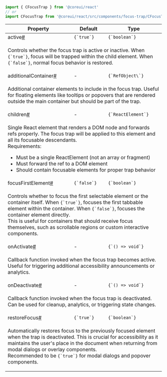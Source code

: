 
```jsx
import { CFocusTrap } from '@coreui/react'
// or
import CFocusTrap from '@coreui/react/src/components/focus-trap/CFocusTrap'
```

<div className="table-responsive table-api border rounded mb-3">
  <table className="table">
    <thead>
      <tr>
        <th>Property</th>
        <th>Default</th>
        <th>Type</th>
      </tr>
    </thead>
    <tbody>
      <tr id="cfocustrap-active">
        <td className="text-primary fw-semibold">active<a href="#cfocustrap-active" aria-label="CFocusTrap active permalink" className="anchor-link after">#</a></td>
        <td><code>{`true`}</code></td>
        <td><code>{`boolean`}</code></td>
      </tr>
      <tr>
        <td colSpan="3">
          <p>Controls whether the focus trap is active or inactive. When <code>{`true`}</code>, focus will be trapped within the child element. When <code>{`false`}</code>, normal focus behavior is restored.</p>
        </td>
      </tr>
      <tr id="cfocustrap-additional-container">
        <td className="text-primary fw-semibold">additionalContainer<a href="#cfocustrap-additional-container" aria-label="CFocusTrap additionalContainer permalink" className="anchor-link after">#</a></td>
        <td>-</td>
        <td><code>{`RefObject\<HTMLElement>`}</code></td>
      </tr>
      <tr>
        <td colSpan="3">
          <p>Additional container elements to include in the focus trap. Useful for floating elements like tooltips or popovers that are rendered outside the main container but should be part of the trap.</p>
        </td>
      </tr>
      <tr id="cfocustrap-children">
        <td className="text-primary fw-semibold">children<a href="#cfocustrap-children" aria-label="CFocusTrap children permalink" className="anchor-link after">#</a></td>
        <td>-</td>
        <td><code>{`ReactElement`}</code></td>
      </tr>
      <tr>
        <td colSpan="3">
          <p>Single React element that renders a DOM node and forwards refs properly. The focus trap will be applied to this element and all its focusable descendants.<br />
 Requirements:</p>
<ul>
<li>Must be a single ReactElement (not an array or fragment)</li>
<li>Must forward the ref to a DOM element</li>
<li>Should contain focusable elements for proper trap behavior</li>
</ul>
        </td>
      </tr>
      <tr id="cfocustrap-focus-first-element">
        <td className="text-primary fw-semibold">focusFirstElement<a href="#cfocustrap-focus-first-element" aria-label="CFocusTrap focusFirstElement permalink" className="anchor-link after">#</a></td>
        <td><code>{`false`}</code></td>
        <td><code>{`boolean`}</code></td>
      </tr>
      <tr>
        <td colSpan="3">
          <p>Controls whether to focus the first selectable element or the container itself. When <code>{`true`}</code>, focuses the first tabbable element within the container. When <code>{`false`}</code>, focuses the container element directly.<br />
 This is useful for containers that should receive focus themselves, such as scrollable regions or custom interactive components.</p>
        </td>
      </tr>
      <tr id="cfocustrap-on-activate">
        <td className="text-primary fw-semibold">onActivate<a href="#cfocustrap-on-activate" aria-label="CFocusTrap onActivate permalink" className="anchor-link after">#</a></td>
        <td>-</td>
        <td><code>{`() => void`}</code></td>
      </tr>
      <tr>
        <td colSpan="3">
          <p>Callback function invoked when the focus trap becomes active. Useful for triggering additional accessibility announcements or analytics.</p>
        </td>
      </tr>
      <tr id="cfocustrap-on-deactivate">
        <td className="text-primary fw-semibold">onDeactivate<a href="#cfocustrap-on-deactivate" aria-label="CFocusTrap onDeactivate permalink" className="anchor-link after">#</a></td>
        <td>-</td>
        <td><code>{`() => void`}</code></td>
      </tr>
      <tr>
        <td colSpan="3">
          <p>Callback function invoked when the focus trap is deactivated. Can be used for cleanup, analytics, or triggering state changes.</p>
        </td>
      </tr>
      <tr id="cfocustrap-restore-focus">
        <td className="text-primary fw-semibold">restoreFocus<a href="#cfocustrap-restore-focus" aria-label="CFocusTrap restoreFocus permalink" className="anchor-link after">#</a></td>
        <td><code>{`true`}</code></td>
        <td><code>{`boolean`}</code></td>
      </tr>
      <tr>
        <td colSpan="3">
          <p>Automatically restores focus to the previously focused element when the trap is deactivated. This is crucial for accessibility as it maintains the user's place in the document when returning from modal dialogs or overlay components.<br />
 Recommended to be <code>{`true`}</code> for modal dialogs and popover components.</p>
        </td>
      </tr>
    </tbody>
  </table>
</div>
